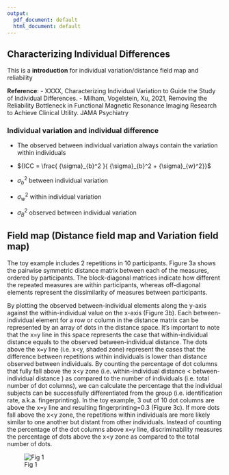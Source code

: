 ```yaml
---
output:
  pdf_document: default
  html_document: default
---
```

## Characterizing Individual Differences

This is a **introduction** for individual variation/distance field map and reliability 

**Reference**: 
- XXXX, Characterizing Individual Variation to Guide the Study of Individual Differences.
- Milham, Vogelstein, Xu, 2021, Removing the Reliability Bottleneck in Functional Magnetic Resonance Imaging Research to Achieve Clinical Utility. JAMA Psychiatry

### Individual variation and individual difference 

- The observed between individual variation always contain the variation within individuals

- ${ICC = \frac{ {\sigma}_{b}^2 }{ {\sigma}_{b}^2 + {\sigma}_{w}^2}}$

- ${\sigma}_{b}^2$ between individual variation
- ${\sigma}_{w}^2$ within individual variation
- ${\sigma}_{B}^2$ observed between individual variation

## Field map (Distance field map and Variation field map)
The toy example includes 2 repetitions in 10 participants. Figure 3a shows the pairwise symmetric distance matrix between each of the measures, ordered by participants. The block-diagonal matrices indicate how different the repeated measures are within participants, whereas off-diagonal elements represent the dissimilarity of measures between participants. 

By plotting the observed between-individual elements along the y-axis against the within-individual value on the x-axis (Figure 3b). Each between-individual element for a row or column in the distance matrix can be represented by an array of dots in the distance space. It’s important to note that the x=y line in this space represents the case that within-individual distance equals to the observed between-individual distance. The dots above the x=y line (i.e. x<y, shaded zone) represent the cases that the difference between repetitions within individuals is lower than distance observed between individuals. By counting the percentage of dot columns that fully fall above the x<y zone (i.e. within-individual distance < between-individual distance ) as compared to the number of individuals (i.e. total number of dot columns), we can calculate the percentage that the individual subjects can be successfully differentiated from the group (i.e. identification rate, a.k.a. fingerprinting). In the toy example, 3 out of 10 dot columns are above the x=y line and resulting fingerprinting=0.3 (Figure 3c). If more dots fall above the x<y zone, the repetitions within individuals are more likely similar to one another but distant from other individuals. Instead of counting the percentage of the dot columns above x=y line, discriminability measures the percentage of dots above the x<y zone as compared to the total number of dots. 

![Fig 1 \label{mylabel}](tutorial/figures/Figure1_field_map.jpg)




